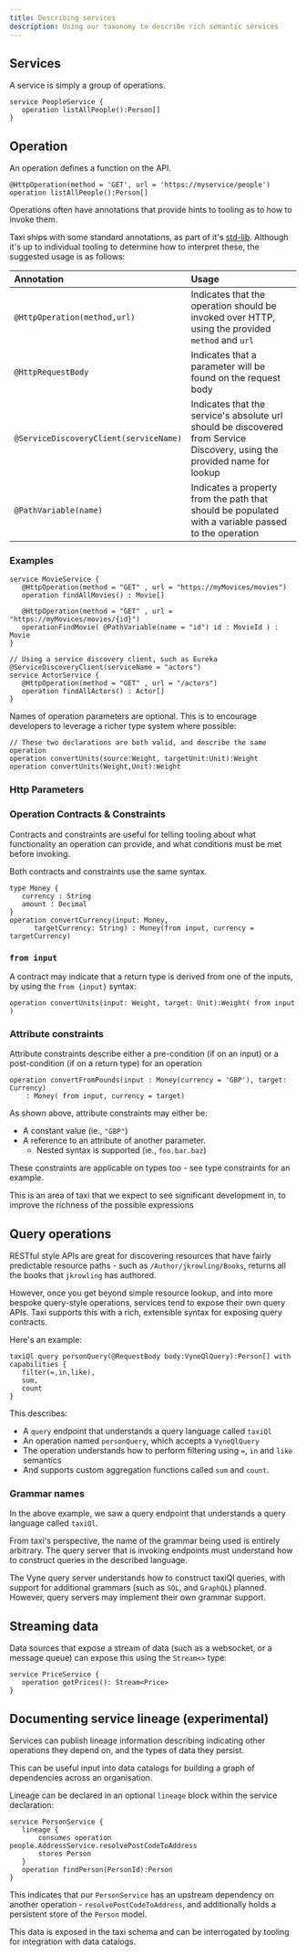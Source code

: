 ```yaml
---
title: Describing services
description: Using our taxonomy to describe rich semantic services
---
```



## Services

A service is simply a group of operations.

```text
service PeopleService {
   operation listAllPeople():Person[]
}
```

## Operation

An operation defines a function on the API.

```text
@HttpOperation(method = 'GET', url = 'https://myservice/people')
operation listAllPeople():Person[]
```

Operations often have annotations that provide hints to tooling as to how to invoke them.

Taxi ships with some standard annotations, as part of it's [std-lib](https://gitlab.com/taxi-lang/taxi-lang/tree/master/taxi-stdlib-annotations/src/main/java/lang/taxi/annotations).  Although it's up to individual tooling to determine how to interpret these, the suggested usage is as follows:

| Annotation | Usage |
| :--- | :--- |
| `@HttpOperation(method,url)` | Indicates that the operation should be invoked over HTTP, using the provided `method` and `url` |
| `@HttpRequestBody` | Indicates that a parameter will be found on the request body |
| `@ServiceDiscoveryClient(serviceName)` | Indicates that the service's absolute url should be discovered from Service Discovery, using the provided name for lookup |
| `@PathVariable(name)` | Indicates a property from the path that should be populated with a variable passed to the operation |

### Examples

```taxi
service MovieService {
   @HttpOperation(method = "GET" , url = "https://myMovices/movies")
   operation findAllMovies() : Movie[]

   @HttpOperation(method = "GET" , url = "https://myMovices/movies/{id}")
   operationFindMovie( @PathVariable(name = "id") id : MovieId ) : Movie
}

// Using a service discovery client, such as Eureka
@ServiceDiscoveryClient(serviceName = "actors")
service ActorService {
   @HttpOperation(method = "GET" , url = "/actors")
   operation findAllActors() : Actor[]
}
```

Names of operation parameters are optional.  This is to encourage developers to leverage a richer type system where possible:

```taxi
// These two declarations are both valid, and describe the same operation
operation convertUnits(source:Weight, targetUnit:Unit):Weight
operation convertUnits(Weight,Unit):Weight
```

### Http Parameters

### Operation Contracts & Constraints

Contracts and constraints are useful for telling tooling about what functionality an operation can provide, and what conditions must be met before invoking.

Both contracts and constraints use the same syntax.

```text
type Money {
   currency : String
   amount : Decimal
}
operation convertCurrency(input: Money,
      targetCurrency: String) : Money(from input, currency = targetCurrency)
```

### `from input`

A contract may indicate that a return type is derived from one of the inputs, by using the `from {input}` syntax:

```text
operation convertUnits(input: Weight, target: Unit):Weight( from input )
```

### Attribute constraints

Attribute constraints describe either a pre-condition \(if on an input\) or a post-condition \(if on a return type\) for an operation

```text
operation convertFromPounds(input : Money(currency = 'GBP'), target: Currency)
    : Money( from input, currency = target)
```

As shown above, attribute constraints may either be:

* A constant value \(ie., `"GBP"`\)
* A reference to an attribute of another parameter.
  * Nested syntax is supported \(ie., `foo.bar.baz`\)

These constraints are applicable on types too - see <Link to="../taxi-language#type-constraints">type constraints</Link> for an example.

<Hint>
This is an area of taxi that we expect to see significant development in, to improve the richness of the possible expressions
</Hint>

## Query operations
RESTful style APIs are great for discovering resources that have fairly predictable resource paths - such as `/Author/jkrowling/Books`, returns all the books that `jkrowling` has authored.

However, once you get beyond simple resource lookup, and into more bespoke query-style operations, services tend to expose their own query APIs.
Taxi supports this with a rich, extensible syntax for exposing query contracts.

Here's an example:

```
taxiQl query personQuery(@RequestBody body:VyneQlQuery):Person[] with capabilities {
   filter(=,in,like),
   sum,
   count
}
```

This describes:

 * A `query` endpoint that understands a query language called `taxiQl`
 * An operation named `personQuery`, which accepts a `VyneQlQuery`
 * The operation understands how to perform filtering using `=`, `in` and `like` semantics
 * And supports custom aggregation functions called `sum` and `count`.

### Grammar names
In the above example, we saw a query endpoint that understands a query language called `taxiQl`.

From taxi's perspective, the name of the grammar being used is entirely arbitrary.  The query server that is
invoking endpoints must understand how to construct queries in the described language.

The Vyne query server understands how to construct <Link to="../querying-with-taxiql">taxiQl</Link> queries, with support for additional grammars (such as `SQL`, and `GraphQL`) planned.
However, query servers may implement their own grammar support.


## Streaming data
Data sources that expose a stream of data (such as a websocket, or a message queue) can expose this using the `Stream<>` type:

```
service PriceService {
   operation getPrices(): Stream<Price>
}
```

## Documenting service lineage (experimental)
Services can publish lineage information describing indicating other operations they depend on, and the types of
data they persist.

This can be useful input into data catalogs for building a graph of dependencies across an organisation.

Lineage can be declared in an optional `lineage` block within the service declaration:

```taxi
service PersonService {
   lineage {
       consumes operation people.AddressService.resolvePostCodeToAddress
       stores Person
   }
   operation findPerson(PersonId):Person
}
```

This indicates that our `PersonService` has an upstream dependency on another operation - `resolvePostCodeToAddress`, and
additionally holds a persistent store of the `Person` model.

This data is exposed in the taxi schema and can be interrogated by tooling for integration with data catalogs.
